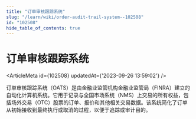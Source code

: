 ```yaml
---
title: "订单审核跟踪系统"
slug: "/learn/wiki/order-audit-trail-system--102508"
id: "102508"
hide_table_of_contents: true
---
```



# 订单审核跟踪系统

<ArticleMeta id={102508} updatedAt={'2023-09-26 13:59:02'} />
<div className='border-solid border-b border-t-0 my-4 border-[var(--ifm-color-gray-300)]' />

订单审核跟踪系统（OATS）是由金融业监管机构金融业监管局（FINRA）建立的自动化计算机系统。它用于记录与全国市场系统（NMS）上交易的所有权益，包括场外交易（OTC）股票的订单、报价和其他相关交易数据。该系统简化了订单从初始接收到最终执行或取消的过程，以便于追踪或审计目的。
